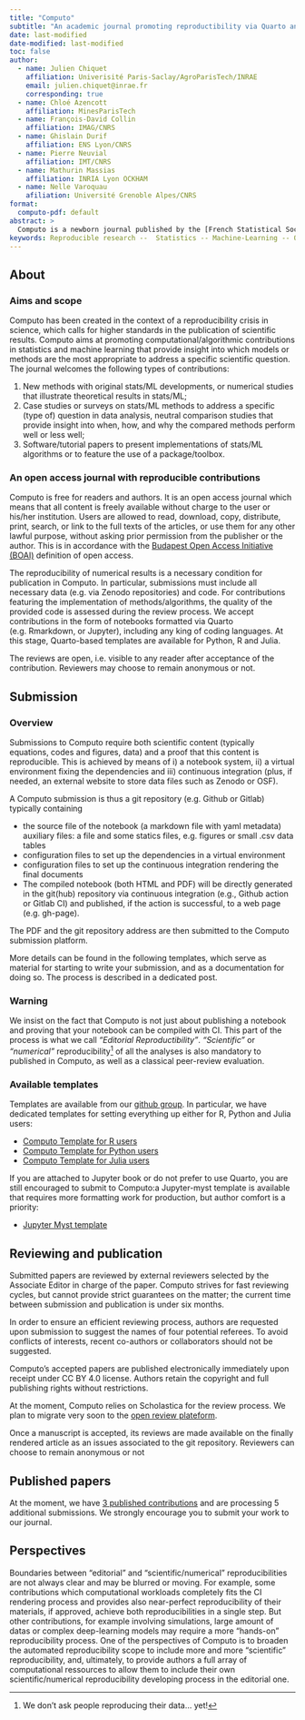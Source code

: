 ```yaml
---
title: "Computo"
subtitle: "An academic journal promoting reproductibility via Quarto and Continuous Integration"
date: last-modified
date-modified: last-modified
toc: false
author:
  - name: Julien Chiquet
    affiliation: Univerisité Paris-Saclay/AgroParisTech/INRAE
    email: julien.chiquet@inrae.fr
    corresponding: true
  - name: Chloé Azencott
    affiliation: MinesParisTech
  - name: François-David Collin
    affiliation: IMAG/CNRS
  - name: Ghislain Durif
    affiliation: ENS Lyon/CNRS
  - name: Pierre Neuvial
    affiliation: IMT/CNRS
  - name: Mathurin Massias
    affiliation: INRIA Lyon OCKHAM
  - name: Nelle Varoquau
    afiliation: Université Grenoble Alpes/CNRS
format:
  computo-pdf: default
abstract: >
  Computo is a newborn journal published by the [French Statistical Society](https://sfds.asso.fr/) which aims at promoting computational/algorithmic contributions in statistics and machine learning. In order to achieve this goal, Computo goes beyond classical static publications by leveraging technical advances in literate programming and scientific reporting. We present in this talk the solution that we put in place so far to support both editorial and scientific reproducibility, that relies on community-based tools like Quarto, Github actions and open review. See our webpage \url{https://computo.sfds.asso.fr/}, and github group \url{https://github.com/computorg}.
keywords: Reproducible research --  Statistics -- Machine-Learning -- Quarto -- R -- Python -- Julia 
---
```


## About

### Aims and scope

Computo has been created in the context of a reproducibility crisis in science, which calls for higher standards in the publication of scientific results. Computo aims at promoting computational/algorithmic contributions in statistics and machine learning that provide insight into which models or methods are the most appropriate to address a specific scientific question. The journal welcomes the following types of contributions:

1. New methods with original stats/ML developments, or numerical studies that illustrate theoretical results in stats/ML;
2. Case studies or surveys on stats/ML methods to address a specific (type of) question in data analysis, neutral comparison studies that provide insight into when, how, and why the compared methods perform well or less well;
3. Software/tutorial papers to present implementations of stats/ML algorithms or to feature the use of a package/toolbox.

### An open access journal with reproducible contributions

Computo is free for readers and authors. It is an open access journal which means that all content is freely available without charge to the user or his/her institution. Users are allowed to read, download, copy, distribute, print, search, or link to the full texts of the articles, or use them for any other lawful purpose, without asking prior permission from the publisher or the author. This is in accordance with the [Budapest Open Access Initiative (BOAI)](https://www.budapestopenaccessinitiative.org/) definition of open access.

The reproducibility of numerical results is a necessary condition for publication in Computo. In particular, submissions must include all necessary data (e.g. via Zenodo repositories) and code. For contributions featuring the implementation of methods/algorithms, the quality of the provided code is assessed during the review process. We accept contributions in the form of notebooks formatted via Quarto (e.g. Rmarkdown, or Jupyter), including any king of coding languages. At this stage, Quarto-based templates are available for Python, R and Julia.

The reviews are open, i.e. visible to any reader after acceptance of the contribution. Reviewers may choose to remain anonymous or not.

## Submission

### Overview

Submissions to Computo require both scientific content (typically equations, codes and figures, data) and a proof that this content is reproducible. This is achieved by means of i) a notebook system, ii) a virtual environment fixing the dependencies and iii) continuous integration (plus, if needed, an external website to store data files such as Zenodo or OSF).

A Computo submission is thus a git repository (e.g. Github or Gitlab) typically containing

- the source file of the notebook (a markdown file with yaml metadata) auxiliary files: a file and some statics files, e.g. figures or small .csv data tables
- configuration files to set up the dependencies in a virtual environment
- configuration files to set up the continuous integration rendering the final documents
- The compiled notebook (both HTML and PDF) will be directly generated in the git(hub) repository via continuous integration (e.g., Github action or Gitlab CI) and published, if the action is successful, to a web page (e.g. gh-page).

The PDF and the git repository address are then submitted to the Computo submission platform.

More details can be found in the following templates, which serve as material for starting to write your submission, and as a documentation for doing so. The process is described in a dedicated post.

::: {.callout-note}
### Warning
We insist on the fact that Computo is not just about publishing a notebook and proving that your notebook can be compiled with CI. This part of the process is what we call _"Editorial Reproductibility"_. _"Scientific"_ or _"numerical"_ reproducibility^[We don't ask people reproducing their data... yet!] of all the analyses is also mandatory to published in Computo, as well as a classical peer-review evaluation.
:::

### Available templates

Templates are available from our [github group](). In particular, we have dedicated templates for setting everything up either for R, Python and Julia users:

- [Computo Template for R users](https://github.com/computorg/template-computo-R)
- [Computo Template for Python users](https://github.com/computorg/template-computo-python)
- [Computo Template for Julia users](https://github.com/computorg/template-computo-julia)

If you are attached to Jupyter book or do not prefer to use Quarto, you are still encouraged to submit to Computo:a Jupyter-myst template is available that requires more formatting work for production, but author comfort is a priority:

- [Jupyter Myst template](https://github.com/computorg/template-computo-myst)

##  Reviewing and publication

Submitted papers are reviewed by external reviewers selected by the Associate Editor in charge of the paper. Computo strives for fast reviewing cycles, but cannot provide strict guarantees on the matter; the current time between submission and publication is under six months.

In order to ensure an efficient reviewing process, authors are requested upon submission to suggest the names of four potential referees. To avoid conflicts of interests, recent co-authors or collaborators should not be suggested.

Computo’s accepted papers are published electronically immediately upon receipt under CC BY 4.0 license. Authors retain the copyright and full publishing rights without restrictions.

At the moment, Computo relies on Scholastica for the review process. We plan to migrate very soon to the [open review plateform](https://openreview.net/).

Once a manuscript is accepted, its reviews are made available on the finally rendered article as an issues associated to the git repository. Reviewers can choose to remain anonymous or not

## Published papers

At the moment, we have [3 published contributions](https://computo.sfds.asso.fr/publications/) and are processing 5 additional submissions. We strongly encourage you to submit your work to our journal.

## Perspectives

Boundaries between “editorial” and “scientific/numerical” reproducibilities are not always clear and may be blurred or moving. For example, some contributions which computational workloads completely fits the CI rendering process and provides also near-perfect reproducibility of their materials, if approved, achieve both reproducibilities in a single step. But other contributions, for example involving simulations, large amount of datas or complex deep-learning models may require a more “hands-on” reproducibility process. One of the perspectives of Computo is to broaden the automated reproducibility scope to include more and more “scientific” reproducibility, and, ultimately, to provide authors a full array of computational ressources to allow them to include their own scientific/numerical reproducibility developing process in the editorial one.